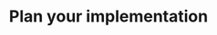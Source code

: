 ---
title: 'Plan your implementation'
sidebarTitle: 'Plan your implementation'
description: Collect the correct user events for your application.
---